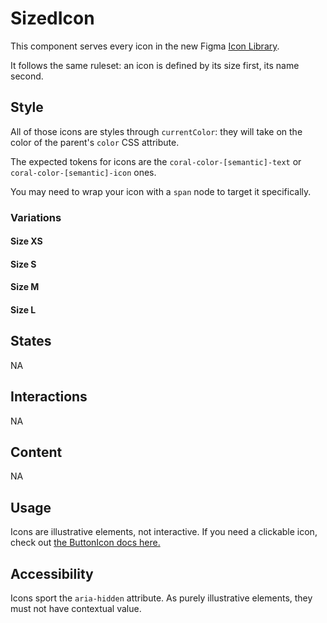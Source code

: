 
<Meta of={Stories} />

# SizedIcon

<Status id="sizedIcon" />

This component serves every icon in the new Figma [Icon Library](https://www.figma.com/file/L1QUr28Y79ydAv05nQVmaA/Icon-Library?node-id=2064%3A17133).

It follows the same ruleset: an icon is defined by its size first, its name second.

## Style

All of those icons are styles through `currentColor`: they will take on the color of the parent's `color` CSS attribute.

The expected tokens for icons are the `coral-color-[semantic]-text` or `coral-color-[semantic]-icon` ones.

You may need to wrap your icon with a `span` node to target it specifically.

### Variations

#### Size XS

<Canvas>
	<Story story={Stories.IconXS} />
</Canvas>

<ArgTypes of={Stories.IconXS} />

#### Size S

<Canvas>
	<Story story={Stories.IconS} />
</Canvas>

<ArgTypes of={Stories.IconS} />

#### Size M

<Canvas>
	<Story story={Stories.IconM} />
</Canvas>

<ArgTypes of={Stories.IconM} />

#### Size L

<Canvas>
	<Story story={Stories.IconL} />
</Canvas>

<ArgTypes of={Stories.IconL} />

## States

NA

## Interactions

NA

## Content

NA

## Usage

Icons are illustrative elements, not interactive. If you need a clickable icon, check out [the ButtonIcon docs here.](/docs/components-clickable-buttons-buttonicon--variations)

## Accessibility

Icons sport the `aria-hidden` attribute. As purely illustrative elements, they must not have contextual value.
